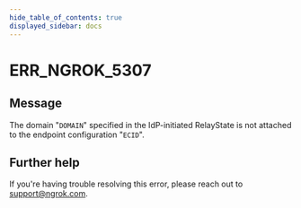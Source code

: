 ```yaml
---
hide_table_of_contents: true
displayed_sidebar: docs
---
```



# ERR_NGROK_5307

## Message

The domain "`DOMAIN`" specified in the IdP-initiated RelayState is not attached to the endpoint configuration "`ECID`".

<ErrorDetails error="err_ngrok_5307" />

## Further help

If you're having trouble resolving this error, please reach out to [support@ngrok.com](mailto:support@ngrok.com?subject=Help%20with%20ERR_NGROK_5307).
